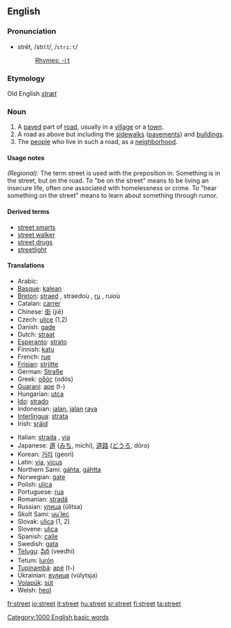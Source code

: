 ==English==

{{rank|produce|drawn|field|828|street|attempt|soft|officers}}

===Pronunciation===
*strēt, /striːt/, /<tt>stri:t</tt>/
*:[[Rhymes:English:-iːt|Rhymes: -iːt]]
===Etymology===
Old English ''[[stræt]]''
===Noun===
{{en-noun-reg}}

# A [[paved]] part of [[road]], usually in a [[village]] or a [[town]].
# A road as above but including the [[sidewalk]]s ([[pavement]]s) and [[building]]s.
# The [[people]] who live in such a road, as a [[neighborhood]].

====Usage notes====
''(Regional):'' The term street is used with the preposition in.  Something is in the street, but on the road.  To "be on the street" means to be living an insecure life, often one associated with homelessness or crime. To "hear something on the street" means to learn about something through rumor. <!--This should be expanded a bit.-->

====Derived terms====
*[[street smarts]]
*[[street walker]]
*[[street drugs]]
*[[streetlight]]

====Translations====
{{top}}
*Arabic: {{ARchar|[[شارع]]}} {{Unicode|(šá:reʕ)}}
*[[Basque]]: [[kalean]]
*[[Breton]]: [[straed]] {{f}}, straedoù {{p}}, [[ru]] {{f}}, ruioù {{p}}
*Catalan: [[carrer]] {{f}}
*Chinese: [[街]] (jiē)
*Czech: [[ulice]] {{f}} (1,2)
*Danish: [[gade]] {{n}}
*Dutch: [[straat]]
*[[Esperanto]]: [[strato]]
*Finnish: [[katu]]
*French: [[rue]] {{f}}
*[[Frisian]]: [[strjitte]]
*German: [[Straße]] {{f}}
*Greek: [[οδός]] (odós) {{f}}
*[[Guaraní]]: [[ape]] (t-)
*Hungarian: [[utca]]
*[[Ido]]: [[strado]]
*Indonesian: [[jalan]], [[jalan]] [[raya]]
*[[Interlingua]]: [[strata]]
*Irish: [[sráid]] {{f}}
{{mid}}
*Italian: [[strada]] {{f}}, [[via#Italian|via]] {{f}}
*Japanese: [[道]] ([[みち]], michi), [[道路]] ([[どうろ]], dōro)
*Korean: [[거리]] (geori)
*Latin: [[via]], [[vicus]]
*Northern Sami: [[gáhta]], [[gáhtta]]
*Norwegian: [[gate]]
*Polish: [[ulica]]
*Portuguese: [[rua#Portuguese|rua]] {{f}}
*Romanian: [[stradă]] {{f}}
*Russian: [[улица]] (úlitsa) {{f}}
*Skolt Sami: [[uu´lec]]
*Slovak: [[ulica#Slovak|ulica]] {{f}} (1, 2)
*Slovene: [[ulica]] {{f}}
*Spanish: [[calle]] {{f}}
*Swedish: [[gata]]
*[[Telugu]]: [[వీధి]] (veedhi)
*Tetum: [[lurón]]
*[[Tupinambá]]: [[apé]] (t-)
*Ukrainian: [[вулиця]] (vúlytsja) {{f}}
*[[Volapük]]: [[süt]]
*Welsh: [[heol]] {{f}}
{{bottom}}

[[Category:1000 English basic words]]

[[fr:street]]
[[io:street]]
[[it:street]]
[[hu:street]]
[[sr:street]]
[[fi:street]]
[[ta:street]]